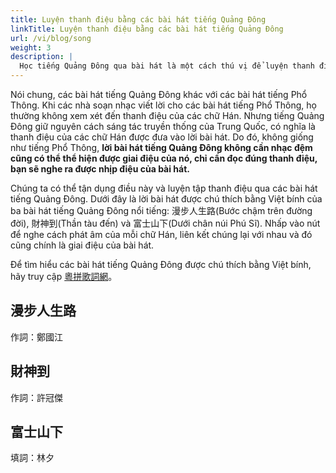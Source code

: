 ```yaml
---
title: Luyện thanh điệu bằng các bài hát tiếng Quảng Đông
linkTitle: Luyện thanh điệu bằng các bài hát tiếng Quảng Đông
url: /vi/blog/song
weight: 3
description: |
  Học tiếng Quảng Đông qua bài hát là một cách thú vị để luyện thanh điệu.
---
```



Nói chung, các bài hát tiếng Quảng Đông khác với các bài hát tiếng Phổ Thông. Khi các nhà soạn nhạc viết lời cho các bài hát tiếng Phổ Thông, họ thường không xem xét đến thanh điệu của các chữ Hán. Nhưng tiếng Quảng Đông giữ nguyên cách sáng tác truyền thống của Trung Quốc, có nghĩa là thanh điệu của các chữ Hán được đưa vào lời bài hát. Do đó, không giống như tiếng Phổ Thông, **lời bài hát tiếng Quảng Đông không cần nhạc đệm cũng có thể thể hiện được giai điệu của nó, chỉ cần đọc đúng thanh điệu, bạn sẽ nghe ra được nhịp điệu của bài hát.**

Chúng ta có thể tận dụng điều này và luyện tập thanh điệu qua các bài hát tiếng Quảng Đông. Dưới đây là lời bài hát được chú thích bằng Việt bính của ba bài hát tiếng Quảng Đông nổi tiếng: 漫步人生路(Bước chậm trên đường đời), 財神到(Thần tàu đến) và 富士山下(Dưới chân núi Phú Sĩ). Nhấp vào nút để nghe cách phát âm của mỗi chữ Hán, liên kết chúng lại với nhau và đó cũng chính là giai điệu của bài hát.

Để tìm hiểu các bài hát tiếng Quảng Đông được chú thích bằng Việt bính, hãy truy cập [粵拼歌詞網](https://jyut6.com/)。

## 漫步人生路

作詞：鄭國江

<SampleText client:idle sample="maanboujansanglou" />

## 財神到

作詞：許冠傑

<SampleText client:idle sample="coisandou" />

## 富士山下

填詞：林夕

<SampleText client:idle sample="fusisaanhaa" />
